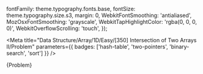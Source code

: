 

  fontFamily: theme.typography.fonts.base,
  fontSize: theme.typography.size.s3,
  margin: 0,
  WebkitFontSmoothing: 'antialiased',
  MozOsxFontSmoothing: 'grayscale',
  WebkitTapHighlightColor: 'rgba(0, 0, 0, 0)',
  WebkitOverflowScrolling: 'touch',
});


<Meta title="Data Structure/Array/1D/Easy/[350] Intersection of Two Arrays II/Problem" parameters={{ badges: ['hash-table', 'two-pointers', 'binary-search', 'sort'] }} />

<ResetWrapper>
  <Markdown options={{
    forceBlock: true,
    overrides: {
      ...rawComponents,
      code: undefined,
    },
  }}
  >
    {Problem}
  </Markdown>
</ResetWrapper>
